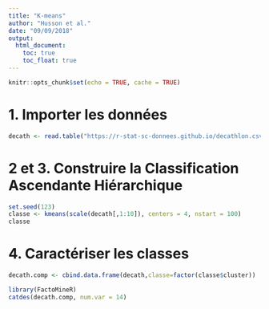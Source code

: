 ---
title: "K-means"
author: "Husson et al."
date: "09/09/2018"
output:
  html_document:
    toc: true
    toc_float: true 
---

```{r setup, include=FALSE}
knitr::opts_chunk$set(echo = TRUE, cache = TRUE)
```

# 1. Importer les données

```{r}
decath <- read.table("https://r-stat-sc-donnees.github.io/decathlon.csv", sep=";", dec=".", header=TRUE, row.names=1, check.names=FALSE)
```

# 2 et 3. Construire la Classification Ascendante Hiérarchique
```{r,message=FALSE,warning=FALSE}
set.seed(123)
classe <- kmeans(scale(decath[,1:10]), centers = 4, nstart = 100)
classe
```

# 4. Caractériser les classes

```{r,message=FALSE,warning=FALSE}
decath.comp <- cbind.data.frame(decath,classe=factor(classe$cluster))
```

```{r,message=FALSE,warning=FALSE}
library(FactoMineR)
catdes(decath.comp, num.var = 14)
```